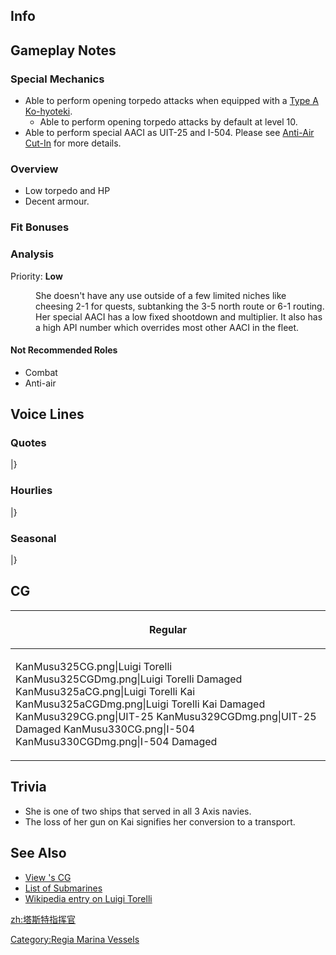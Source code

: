 ==Info==
{{KanmusuInfo|ID=325}}
{{KanmusuInfo|ID=325a}}
{{KanmusuInfo|ID=329}}
{{KanmusuInfo|ID=330}}

==Gameplay Notes==
===Special Mechanics===
* Able to perform opening torpedo attacks when equipped with a [[Type A Ko-hyoteki]].
** Able to perform opening torpedo attacks by default at level 10.
* Able to perform special AACI as UIT-25 and I-504. Please see [[Anti-Air Cut-In]] for more details.

===Overview===
* Low torpedo and HP
* Decent armour.

===Fit Bonuses===
{{:{{BASEPAGENAME}}/Equipment Bonuses}}

===Analysis===
Priority: '''Low'''

: She doesn't have any use outside of a few limited niches like cheesing 2-1 for quests, subtanking the 3-5 north route or 6-1 routing. Her special AACI has a low fixed shootdown and multiplier. It also has a high API number which overrides most other AACI in the fleet. 

====Not Recommended Roles====
* Combat
* Anti-air

==Voice Lines==
===Quotes===
{{ShipquoteHeader}}
{{ShipquoteKai
|scenario = Introduction
|origin = Ciao！あたしは、Luigi Torelliよ。そうね、Torelli…ん、Luiでいいよ！
|translation = Hello! I'm Luigi Torelli. That's right, Torelli... Hmmm, just Lui is fine!
|audio = Luigi_Torelli-Intro.mp3
}}
{{ShipquoteKai
|scenario = Introduction
|kai = yes
|origin = Buongiorno! あたし、ちょい改装して見た。どうかな？使える？
|translation = Good morning! I got a small remodel. How is it? Is it useful?
|audio = Luigi_TorelliKai-Intro.mp3
}}
{{ShipquoteKai
|scenario = Introduction (UIT-25)
|kai2 = yes
|origin = Buongiorno…じゃなかった、Guten Morgen! ん～、なんかね～、名前も変わっちゃて…ん、ういっていいかな？だめ？
|translation = Good morning... That's not it, good morning! Hmmm, since my name has changed, how does Ui sound? No?<ref>When Benito Mussolini was deposed in a coup, she came into Kriegsmarine service in 1943.</ref>
|audio = UIT-25-Intro.mp3
}}
{{ShipquoteKai
|scenario = Introduction (I-504)
|kai3 = yes
|origin = Buongiorno…じゃなかった、Guten Morgen…でもなくって、おはよう！名前はね…えっと、もごうちゃんではいいや！
|translation = Good morning... That's not it, good morning... That's still not it, good morning! My name is... Ummm, argh Go-chan is fine!<ref>When Germany signed the armistice in 1945, she entered IJN service.</ref>
|audio = I-504-Intro.mp3
}}
{{ShipquoteKai
|scenario = Library
|origin = Regia Marinaから来たよ。パスタの国で生まれた潜水艦、Luigi Torelli。通商破壊戦で、けっこー頑張った。でも、そんだけじゃない、いろーんな事経験したんだ。潜水艦派遣作戦にも参加してー、さらに色々あってー、所属も何度も変わったよ。
んー結構色々あった感じ？あたしの物語も覚えておいてね。
|translation = I'm from the Regia Marina, a submarine from the Country of Pasta, Luigi Torelli.
I worked pretty hard at commerce raiding. But that's not all, I also experienced plenty of things. I also participated in a submarine transport operation and lots of other things, my allegiances even changed.<ref>She participated in a single transport mission of resources, weapons, equipment and personnel to the Far East.</ref>
...Hmmm, I guess it feels like I've been through a lot. Remember my story, yeah?
|audio = Luigi_Torelli-Library.mp3
}}
{{ShipquoteKai
|scenario = Library (UIT-25)
|kai2 = yes
|origin = 元々はRegia Marinaの潜水艦、Luigi Torelli…だったんだけど、今は、Uボート、名前はUIT-25。あたし、何気に対空戦経験も凄いんだけど、そんだけじゃない、結構色々経験したんだ。潜水艦派遣作戦にも参加してー、そんでもって所属もさらに変わるという…ん…あたしの物語も覚えておいてね。
|translation = I used to be the Regia Marina submarine Luigi Torelli. Now I'm the U-boat named UIT-25.
It was great that I unexpectedly gained experience in anti-air combat but that's not all.<ref>While docked at the port of [https://en.wikipedia.org/wiki/Avil%C3%A9s Avilés], she was attacked by [https://en.wikipedia.org/wiki/Short_Sunderland Short Sunderlands] from the Australian 10th Air Group. She fought them off and even damaged some. She also managed to shoot down a B-25 bomber while in the service of the IJN.</ref> I had lots of different experiences. I participated in a submarine hunting operation and also changed my allegiance a lot.
''Sigh''. It definitely feels like I've been through a lot. Remember my story, yeah?
|audio = UIT-25-Library.mp3
}}
{{ShipquoteKai
|scenario = Library (I-504)
|kai3 = yes
|origin = Regia Marinaから来たよ。パスタの国で生まれた潜水艦、Luigi Torelli…だったんだけど、最終的に今は第五百四潜水艦。
最後までけっこー頑張った。いろーんな事経験したんだよー。潜水艦派遣作戦にも参加してー、そんでもって所属も何度も変わってねー、ん…
頑張ったあたしの物語、覚えておいてね。
|translation = I'm from the Regia Marina, a submarine from the Country of Pasta, Luigi Torelli... is what I should say. In the end, I'm now the I-type submarine 504. I worked hard to the end.
I experienced lots of things you know, I participated in a submarine transport operation and changed my allegiance a lot.
Hmmm, it definitely feels like I've been through a lot. Remember the story of how I worked hard, yeah?
|audio = I-504-Library.mp3
}}
{{ShipquoteKai
|scenario = Secretary 1
|origin = 何？
|translation = What?
|audio = Luigi_Torelli-Sec1.mp3
}}
{{ShipquoteKai
|scenario = Secretary 2
|origin = ん？
|translation = Hmm?
|audio = Luigi_Torelli-Sec2.mp3
}}
{{ShipquoteKai
|scenario = Secretary 2
|kai = yes
|origin = あ、郵送潜水艦だからね、今は。
|translation = Ah, I'm a transport submarine now.<ref>Sometime in 1943, Luigi had her cannons, torpedo tubes, and some batteries removed in addition to some internal modifications to make her a transport submarine.</ref>
|audio = Luigi_TorelliKai-Sec2.mp3
}}
{{ShipquoteKai
|scenario = Secretary 2 (I-504)
|kai3 = yes
|origin = はい！改装型武装輸送潜水艦いいよ！
|translation = Yes! The remodelled-type armed transport submarines are great!
|audio = I-504-Sec2.mp3
}}
{{ShipquoteKai
|scenario = Secretary 3
|origin = あれ、今だれかあたしつついた？気のせい？まぁ、いいか！
|translation = Huh, was someone poking me just now? Was it my imagination? Oh well!
|audio = Luigi_Torelli-Sec3.mp3
}}
{{ShipquoteKai
|scenario = Secretary 3 (UIT-25)
|kai2 = yes
|origin = あれ、今だれかあたしつついた？気のせい？まぁ、いいか！あ、新しい名前覚えた？ういだよ、覚えいて！
|translation = Huh, was someone poking me just now? Was it my imagination? Oh well! Ah, did you remember my new name? It's Ui, remember that!
|audio = UIT-25-Sec3.mp3
}}
{{ShipquoteKai
|scenario = Secretary 3 (I-504)
|kai3 = yes
|origin = あれ、今だれかあたしつついた？また気のせい？まぁ、いいか！あ、あたしのこと・・・そう、ごうちゃんだからね！
|translation = Huh, was someone poking me just now? Was it my imagination again? Oh well! D-do you remember my... That's right, it's Gou-chan!
|audio = I-504-Sec3.mp3
}}
{{ShipquoteKai
|scenario = Secretary Idle
|origin = ああ、あたし？あ、そう、敵に捕まったのことがあるよ。あ、でも逃げた逃げた、だから大丈夫！え、もっとそういうの聞きたいの？ふにゃふにゃ〜まぁ、蹴っこいろいろあったな。でね…
|translation = Ah, me? Ah, that's right there were incidents when I was caught by the enemy. Ah, but I got away so it's fine! Eh, you want to hear more about that? Funya funya~ Well, a lot happened. So you see...<ref>Luigi Torelli had success with escaping from anti-submarine forces on several occasions.</ref>
|audio = Luigi_Torelli-SecIdle.mp3
}}
{{ShipquoteKai
|scenario = Secretary (Married)
|origin = ああ、あたし？そうだよ、対空戦とかね、意外とやっちゃうわけよ！まぁ、基本潜水艦だからね。もちろん飛行機は嫌いなんだけど、だから落とすってよ。ん、大丈夫、Ammiraglioは以外と好き。
|translation = Ah, me? That's right, I can do anti-air fighting, surprisingly enough! Well, I'm still just your standard submarine. Of course, I don't like planes, that's why I shoot them down. Hmmm, but I'm fine, because I especially like you, Admiral.
|audio = Luigi_Torelli-SecMarried.mp3
}}
{{ShipquoteKai
|scenario = Wedding
|origin = ん〜、そうね、何回も名前や種族変わってるし、こういうのもらって、また名前変わんなも・・・まぁ、いいかって。まぁ、それも違うか・・・ありがと？Grazie!
|translation = Hmmm, that's right, I've had my name and allegiance changed many times; if I accept this, I'll have to change my name again... I just feel like, "Oh well". Well, that's not it. More like thank you? Thank you!
|audio = Luigi_Torelli-Wedding.mp3
}}
{{ShipquoteKai
|scenario = Player's Score
|origin = あ、見るの？わかった、あい。
|translation = Ah, you want to have a look? Understood, here.
|audio = Luigi_Torelli-PlayerScore.mp3
}}
{{ShipquoteKai
|scenario = Joining the Fleet
|origin = 潜水艦、Luigi Torelli、出るね！
|translation = Submarine Luigi Torelli, heading out!
|audio = Luigi_Torelli-JoinFleet.mp3
}}
{{ShipquoteKai
|scenario = Joining the Fleet (UIT-25)
|kai2 = yes
|origin = 潜水艦、UIT-25、出るね。
|translation = Submarine UIT-25, heading out.
|audio = UIT-25-JoinFleet.mp3
}}
{{ShipquoteKai
|scenario = Joining the Fleet (I-504)
|kai3 = yes
|origin = 伊号第５０４潜水艦、出るよ！はい！
|translation = I-type submarine 504, heading out! yes!
|audio = I-504-JoinFleet.mp3
}}
{{ShipquoteKai
|scenario = Equipment 1
|origin = Sì！いいんじゃない？
|translation = Yes! Isn't this fine?
|audio = Luigi_Torelli-Equip1.mp3
}}
{{ShipquoteKai
|scenario = Equipment 2
|origin = Grazie、ふにゃ、ふにゃ〜
|translation = Thank you, funya, funya~
|audio = Luigi_Torelli-Equip2.mp3
}}
{{ShipquoteKai
|scenario = Equipment 2 (I-504)
|kai3 = yes
|origin = 以外っとね？対空戦とかね、ふにゃふにゃ！
|translation = Surprising right? Anti-air combat is just funya funya~!
|audio = I-504-Equip2.mp3
}}
{{ShipquoteKai
|scenario = Equipment 3
|origin = お、そうなんだ。
|translation = Oh, is that so.
|audio = Luigi_Torelli-Equip3.mp3
}}
{{ShipquoteKai
|scenario = Supply
|origin = Grazie! ごちそうさま！
|translation = Thank you! Thanks for the meal!
|audio = Luigi_Torelli-Supply.mp3
}}
{{ShipquoteKai
|scenario = Docking (Minor Damage)
|origin = ごめん、ちょいお風呂。
|translation = Sorry, I'll take a short bath.
|audio = Luigi_Torelli-DockMinor.mp3
}}
{{ShipquoteKai
|scenario = Docking (Major Damage)
|origin = あ、お風呂、ちょっと長いよ。
|translation = Ah, I'll be in the bath for quite a while.
|audio = Luigi_Torelli-DockMajor.mp3
}}
{{ShipquoteKai
|scenario = Construction
|origin = あ、まただれか来たよ。
|translation = Ah, someone came again.
|audio = Luigi_Torelli-Construction.mp3
}}
{{ShipquoteKai
|scenario = Returning from Sortie
|origin = 戻りましたよ〜ふにゃふにゃ〜
|translation = I'm baaaack~ Funya funya~
|audio = Luigi_Torelli-SortieReturn.mp3
}}
{{ShipquoteKai
|scenario = Starting a Sortie
|origin = 出撃するよ。尽きてきてもいいけど、来る？
|translation = I'm sortieing. It's fine if you want to follow, you wanna come?
|audio = Luigi_Torelli-Sortie.mp3
}}
{{ShipquoteKai
|scenario = Starting a Battle
|origin = 敵さん見っけ〜。やっちゃおうか～ね？
|translation = Enemies spotted~ Shall we do this?
|audio = Luigi_Torelli-BattleStart.mp3
}}
{{ShipquoteKai
|scenario = Starting a Battle (I-504)
|kai3 = yes
|origin = 敵さん見っけ〜。さぁ，やっちゃおうか～ね？
|translation = Enemies spotted~ Now, shall we do this?
|audio = I-504-BattleStart.mp3
}}
{{ShipquoteKai
|scenario = Attack
|origin = さぁ,どうかな。
|translation = Well I wonder.
|audio = Luigi_Torelli-Attack.mp3
}}
{{ShipquoteKai
|scenario = Night Battle Attack 
|origin = だめか。あ、いけた？
|translation = That didn't work huh. Ah, it did?
|audio = Luigi_Torelli-NightAttack.mp3
}}
{{ShipquoteKai
|scenario = Night Battle
|origin = う～ん、しつこくいっとく？　あいー！
|translation = Hmmm, pressure them more? Alright!
|audio = Luigi_Torelli-NightBattle.mp3
}}
{{ShipquoteKai
|scenario = MVP
|origin = 嘘、私がって…またまた～。え、マジで？　そうなの？　皆真面目にやってる？　いいけど…にひひ♪
|translation = Really, it's me... You're kidding... Eh, seriously? Really? Even though everyone was going at it seriously? That's fine. Ehe~
|audio = Luigi_Torelli-MVP.mp3
}}
{{ShipquoteKai
|scenario = Minor Damage 1
|origin = ひゃぁ！いやだいやだいやだよ！
|translation = Hyah! I really don't like this!
|audio = Luigi_Torelli-MinorDamage1.mp3
}}
{{ShipquoteKai
|scenario = Minor Damage 2
|origin = やめて、だめかも…いやだいやだ！
|translation = Stop it, this isn't good... I don't like this!
|audio = Luigi_Torelli-MinorDamage2.mp3
}}
{{ShipquoteKai
|scenario = Major Damage
|origin = あちゃ〜、だめかも。うえ、逃げよう、ね？
|translation = Oh boy, this isn't good. Whoa, let's run away, yeah?
|audio = Luigi_Torelli-MajorDamage.mp3
}}
{{ShipquoteKai
|scenario = Sunk
|origin = 嘘だ。私沈まないって…え、水、止まんない…え、嘘…やだよぉ…
|translation = No way, I'm sinking... Eh, the water won't stop... Eh, no way... I don't want this...
|audio = Luigi_Torelli-Sunk.mp3
}}
|} <references/>

{{clear}}

===Hourlies===
{{ShipquoteHeader | type = hourly}}
{{ShipquoteKai
|scenario = 00:00 
|origin = 午前零時。はれぇ、ねむいぃ…はにゃはにゃぁ…。
|translation = 12am. Oh, I'm sleepy~ Funya funya~
|audio = Luigi_TorelliKai-0000.mp3
}}
{{ShipquoteKai
|scenario = 01:00 
|origin = 一時だよー。あい。
|translation = It's 1 o'clock~. Yup
|audio = Luigi_TorelliKai-0100.mp3
}}
{{ShipquoteKai
|scenario = 02:00 
|origin = 二時だよ、Ammiraglio.
|translation = It's 2 o'clock, Admiral.
|audio = Luigi_TorelliKai-0200.mp3
}}
{{ShipquoteKai
|scenario = 03:00 
|origin = 三時ー。ぅぅ、ちょっと眠い。寝てもいい？　ふひゃぁぁぁ…。
|translation = 3 o'clock. *yawn* I'm a bit sleepy, can I go to sleep? Funya funya~
|audio = Luigi_TorelliKai-0300.mp3
}}
{{ShipquoteKai
|scenario = 04:00 
|origin = よじだよぉ…Buona Notte…
|translation = Ngh, it's 4 o'clock~ Good night...
|audio = Luigi_TorelliKai-0400.mp3
}}
{{ShipquoteKai
|scenario = 05:00 
|origin = ねみゅぃ…五時かな…？…（寝息）
|translation = I'm shleepeh... Think it's 5 o'clock...*sleeping sounds*
|audio = Luigi_TorelliKai-0500.mp3
}}
{{ShipquoteKai
|scenario = 06:00 
|origin = （寝息）…ひっ！げっ？！　やば、朝だ、六時だし！　げぇっ！
|translation = *sleeping sounds* Achoo! Gah, oh no it's morning, it's 6 o'clock, gah!
|audio = Luigi_TorelliKai-0600.mp3
}}
{{ShipquoteKai
|scenario = 07:00 
|origin = Buon Giorno! ふへはやふぇぁ…起きなきゃ。はにゃはにゃ…
|translation = Good morning. *yaaaawn~* I need to wake up. Funya funya~
|audio = Luigi_TorelliKai-0700.mp3
}}
{{ShipquoteKai
|scenario = 08:00 
|origin = 八時よー。Ammiraglio、私のご飯は？　どこー？
|translation = It's 8 o'clock. Where's my food, Admiral?
|audio = Luigi_TorelliKai-0800.mp3
}}
{{ShipquoteKai
|scenario = 09:00 
|origin = 九時だよー。はへぇ、まだ眠いけど、少し海に出とく？　あーい。
|translation = It's 9 o'clock. *yawn* I'm still a bit sleepy so can I go out to sea for a while? Yes.
|audio = Luigi_TorelliKai-0900.mp3
}}
{{ShipquoteKai
|scenario = 10:00 
|origin = 十時！　あ、CiaoCiao♪　ユーちゃん元気してた？　あ、ローちゃんって言うの？　今？　ふーん。あたしは今ねー…
|translation = 10 o'clock! Ah, hello hello! Are you doing well Yuu-chan? Ah, you're Ro-chan now? Hmmm, I'm now...
|audio = Luigi_TorelliKai-1000.mp3
}}
{{ShipquoteKai
|scenario = 11:00 
|origin = 十一時だよ！　う～ん、あーそう、知ってるよ。うん、いい子だよね。
|translation = It's 11 o'clock. Hmmm, ah yeah, I know her. Yup, she's a good girl yeah.
|audio = Luigi_TorelliKai-1100.mp3
}}
{{ShipquoteKai
|scenario = 12:00 
|origin = 十二時。おっひるー！　あたしのお昼ご飯は？　なに？
|translation = 12 o'clock! Lunchtime! What's for my lunch?
|audio = Luigi_TorelliKai-1200.mp3
}}
{{ShipquoteKai
|scenario = 13:00 
|origin = 一時。オニギーリもいいけど、パスタもいいなぁ。Ammiraglio、今度作ってよ。あたしrossoが好きー。
|translation = 1 o'clock. Onigiris are nice but pasta is nice too. Make some next time, Admiral. I like it rosso!<ref>Rosso is red with tomato sauce.</ref>
|audio = Luigi_TorelliKai-1300.mp3
}}
{{ShipquoteKai
|scenario = 14:00 
|origin = 二時だよ…って、リベ、ciao!　おっひさー！　ん、え、他の子たち？　どうだったかなー…気配は、あったような？
|translation = It's 2 o'clock. Oh... Ah, hello, Libe! Long time no see! Eh, the other girls? I wonder where they are... I can sense their presence.
|audio = Luigi_TorelliKai-1400.mp3
}}
{{ShipquoteKai
|scenario = 15:00 
|origin = 三時！　あなたの3時！ え、あ、ここの艦隊の戦艦が言ってた。何の呪文？
|translation = 3 o'clock! It's your 3 o'clock snack! Eh? Ah, I heard the battleships from this fleet saying that. What time is that?<ref>The term for 3 o'clock can also be used to refer to a 3 o'clock snack.</ref>
|audio = Luigi_TorelliKai-1500.mp3
}}
{{ShipquoteKai
|scenario = 16:00 
|origin = 四時だよー。お腹すいたー。空いてない？　なんか働きすぎたー。
|translation = It's 4 o'clock. I'm hungry. Aren't you hungry? You're working a bit too hard.
|audio = Luigi_TorelliKai-1600.mp3
}}
{{ShipquoteKai
|scenario = 17:00 
|origin = 五時だよ。もー、疲れたからさー、港に戻ろー？　お休み大事！　…あい。
|translation = It's 5 o'clock. I'm... I'm already tired so can we return to port? Rest is important! Yes.
|audio = Luigi_TorelliKai-1700.mp3
}}
{{ShipquoteKai
|scenario = 18:00 
|origin = ほぇ～、六時～。お腹空いたー、お腹空いたよー！　えー、作れないよそんなの。えー、じゃどうすんのー？！
|translation = Urgh~ 6 o'clock. I'm hungry, so hungry~! Eh, I can't make that. EEEH! Then what will we do!?
|audio = Luigi_TorelliKai-1800.mp3
}}
{{ShipquoteKai
|scenario = 19:00 
|origin = Trattoria? あい、それいい！　行く行く！　パスタパスタ～♪　やったぁっ！！
|translation = A trattoria? Yes, that sounds good! Let's go! Pasta, pasta! Alright!<ref>A [https://en.wikipedia.org/wiki/Trattoria trattoria] is a traditional Italian casual dining establishment.</ref>
|audio = Luigi_TorelliKai-1900.mp3
}}
{{ShipquoteKai
|scenario = 20:00 
|origin = はむ…はむ…八時だよー。ここ良い♪　ちょっとうちの重巡とかここの潜水艦とかうるさいけど、味は美味しいぃ♪　あいあい♪
|translation = *nom nom*... It's 8 o'clock. My heavy cruisers and the submarines here are a bit rowdy but... it tastes great! It really is!<ref>It's Pola.</ref>
|audio = Luigi_TorelliKai-2000.mp3
}}
{{ShipquoteKai
|scenario = 21:00 
|origin = 九時！　Grazieでした。マミーヤいいね、また行きたいでち！　え、ああ、Amicoになって。
|translation = 9 o'clock. I'm thankful. Mamiya's is great. I want to come again! Eh? Ah, we became friends.
|audio = Luigi_TorelliKai-2100.mp3
}}
{{ShipquoteKai
|scenario = 22:00 
|origin = 十時。ふぅ、今日はもう疲れたね。寝ていい？　ふひゃぁぁぁ…Buona Notte…。
|translation = 10 o'clock. Hmmm, I'm already tired today. Can I sleep? *yaaaaaaaaawn* Good night.
|audio = Luigi_TorelliKai-2200.mp3
}}
{{ShipquoteKai
|scenario = 23:00 
|origin = 十一時。あれ、まだ寝ないの？　え、今日は寝ずの番でお仕事？　えぇ、やだやだぁ！　お休みはちゃーんと取らないとー！　寝ようよ一緒にー！　…んん、Buona Notte.
|translation = 11 o'clock. Huh, you're not sleeping yet? Eh, we're going to be working all night tonight? Eh~ I don't wanna. We need to get a good rest! Let's go to sleep together! Ngh, good night.
|audio = Luigi_TorelliKai-2300.mp3
}}
|} <references/>

{{clear}}

===Seasonal===
{{SeasonalHeaderOld}}
{{SeasonalQuote
|scenario = [[Seasonal/Autumn_2017|Autumn 2017]]
|origin = はぁー、夏が終わちゃった。ふにゃにゃー。ちょっと寂しいね。まあ、いいか！
|translation = *Siiigh* Summer is over. Funyanyaa. It’s kind of lonely. Oh well!
|audio = Luigi_Torelli_Autumn_2017_Sec1.mp3
|notes = 
}}
{{SeasonalQuote
|scenario = [[Seasonal/Saury_2017|Saury Festival 2017]]
|origin = ん、サンマ？サンマって？まあいっか、お手伝いは好き。がんばるよー！
|translation = Hmmm, saury? What’s saury? Oh well, I love to help out. I’ll work hard!
|audio = Luigi_Torelli_Sec1_Saury_2017.mp3
|notes = 
}}
{{SeasonalQuote
|scenario = [[Seasonal/Late_Autumn_2017|Late Autumn 2017]]
|origin = ぶるぶる、ちょっと寒いね。宇和すのこたつどこ？早くはいた見たいよ。どこ？
|translation = Brrrr, it’s a bit cold. Where is this kotatsu I’ve heard about? I want to get in it quickly. Where is it?
|audio = Luigi_Torelli_Late_Autumn_2017_Sec1.mp3
|notes = 
}}
{{SeasonalQuote
|scenario = [[Seasonal/Christmas_2017|Christmas 2017]]
|origin = へぇ、ここでもこんなお祝いするんだぁ！いいねぇ、美味しいしぜ！ほら、ユーちゃん…じゃなかった、ローちゃんも食べなよ！美味しいよぉ！
|translation = Oh, we’re celebrating like this here too! It’s great, it’s delicious! Come on, Yuu… I mean, Ro, try some too! It’s delicious! 
|audio = LuigiTorelli_Christmas_Sec1.mp3
|notes = 
}}
{{SeasonalQuote
|scenario = [[Seasonal/End_of_Year_2017|End of Year 2017]]
|origin = ん、何？大·掃·除？えぇ、Roma、何をどうすの？ふんにゅんにゅん。
|translation = Hmmm, what? “Oosouji”? Eh, what are you doing, Roma? Fuynayna.
|audio = Luigi_Torelli_Year_End_2017_Sec1.mp3
|notes = 
}}
{{SeasonalQuote
|scenario = [[Seasonal/New_Year_2018|New Year 2018]]
|origin = Ammiraglio、新年おめでとうでち！うあ、ヤバ、移しできた。
|translation = Admiral, Happy New Year-dechi! Whoa, oh no, I’m saying it too now.
|audio = Luigi_Torelli_New_Years_2018_Sec_1.mp3
|notes = 
}}
{{SeasonalQuote
|scenario = [[Seasonal/Setsubun_2018|Setsubun 2018]]
|origin = これがうわさのセッツブーン！楽しい！目標は...あぁ、あれか？あの大鯨とかいう。あい！攻撃開始！それ！それそれ！
|translation = So this is that Settsubuun I’ve heard about! It’s so fun! The target is… Ah, her? The one called Taigei. Yep! Begin the attack! Take that! And that, and that!
|audio = Luigi_Torelli_Setsubun_2018_Sec1.mp3
|notes = 
}}
{{SeasonalQuote
|scenario = [[Seasonal/Valentine%27s_Day_2018|Valentine’s Day 2018]]
|origin = ん、あい、これ上げるよ。ふんやふんや。
|translation = Mmm, here, this is for you. Funyafunya.
|audio = Luigi_Torelli_Valentines_2018_Sec_1.mp3
|notes = 
}}
{{SeasonalQuote
|scenario = [[Seasonal/White_Day_2018|White Day 2018]]
|origin = お返しか。Grazie！ん、美味しい。
|translation = A return gift. Thank you! Mmm, delicious.
|audio = I-504_White_Day_2018_Sec1.mp3
|notes = 
}}
{{SeasonalQuote
|scenario = [[Seasonal/Coming_of_Spring_2018|Coming of Spring 2018]]
|origin = はぁ、なるる。これが噂の「お花見」か。何？イヨ、ヒトミ、これを飲むの、その容器で。ん、楽しそう！
|translation = Huh, I see. So this is that “Ohanami” I’ve heard about. What? Iyo, Hitomi; you want me to drink from this bottle? Hmmm, sounds fun!
|audio = Luigi_Torelli_Spring_2018_Sec1.mp3
|notes = 
}}
{{SeasonalQuote
|scenario = [[Seasonal/Fifth_Anniversary|5th Anniversary]]
|origin = Grazie！艦隊は五周年なんだって。すごいね！おめめ、そして、ありがとう！
|translation = Thank you! It’s the fleet’s 5th Anniversary. Amazing! Congrats and thank you!
|audio = Luigi_Torelli_5th_Anniversary_Sec1.mp3
|notes = 
}}
{{SeasonalQuote
|scenario = [[Seasonal/Rainy_Season_2018|Rainy Season 2018]]
|origin = ははぁ、これが例の、「ツーユー」ってseason。雨ばっかだけど、この人形作りは楽しいそ！ゴヤ、教えてよ。ん、ん、なるほどでち！
|translation = Haha, so this is the season called “Tsuyu”. It’s raining so much but making these dolls is fun! Teach me, Goya! I see, I see, I got it-dechi!
|audio = Luigi_Torelli_Rainy_Season_2018_Sec1.mp3
|notes = 
}}
{{SeasonalQuote
|scenario = [[Seasonal/Summer_2018|Summer 2018]]
|origin = はぁ、なるる。夏だけの特別艤装って？考えとく。ふにゃにゃ。
|translation = Hmmm, I see. Is this the special summer rigging? I'll think about it. Funyanya.
|audio = Luigi_Torelli_Summer_2018_Sec1.mp3
|notes = 
}}
{{SeasonalQuote
|scenario = [[Seasonal/Seventh_Anniversary|7th Anniversary 2020]]
|origin = あいあい！Grazie！艦隊は七周年なんだって。すごーい！おめめめめ、そして、ありがとうでち！
|translation = Aye aye! Thank you! It's the fleet's 7th Anniversary. Amaziiing! Congraaaats! And thanks-dechi!
|audio = Luigi_Torelli_7th_Anniversary_Secretary_2.mp3
|notes = Secretary 2
}}
{{SeasonalQuote
|scenario = [[Seasonal/Eighth_Anniversary|8th Anniversary]]
|origin = ハニャハニャ！Grazie! 艦隊はついに、ついに八周年なんだって！すごい！おめめめめ！そして、ありがとうデ〜チ！
|translation =	Hanya-hanya! Thanks! I've heard it's finally the fleet's 8th Anniversary! That's amazing! Congraaaaaats! And thanks-dechi!
|audio = Luigi Torelli_8th Anniversary_Secretary_1.mp3
|notes = 
}}
|}<references/>

{{clear}}

==CG==
{| class="mw-collapsible mw-collapsed wikitable" style="width: 100%;"
!Regular
|-
|<gallery>
KanMusu325CG.png|Luigi Torelli
KanMusu325CGDmg.png|Luigi Torelli Damaged
KanMusu325aCG.png|Luigi Torelli Kai
KanMusu325aCGDmg.png|Luigi Torelli Kai Damaged
KanMusu329CG.png|UIT-25
KanMusu329CGDmg.png|UIT-25 Damaged
KanMusu330CG.png|I-504
KanMusu330CGDmg.png|I-504 Damaged
</gallery>
|}

==Trivia==
* She is one of two ships that served in all 3 Axis navies. 
* The loss of her gun on Kai signifies her conversion to a transport.

==See Also==
* [[{{PAGENAMEE}}/Gallery|View {{PAGENAMEE}}'s CG]]
* [[List of submarines by upgraded maximum stats|List of Submarines]]
* [[wikipedia:Italian_submarine_Luigi_Torelli|Wikipedia entry on Luigi Torelli]]
{{Shiplist}}
[[Category:Regia Marina Vessels]]
[[zh:塔斯特指挥官]]